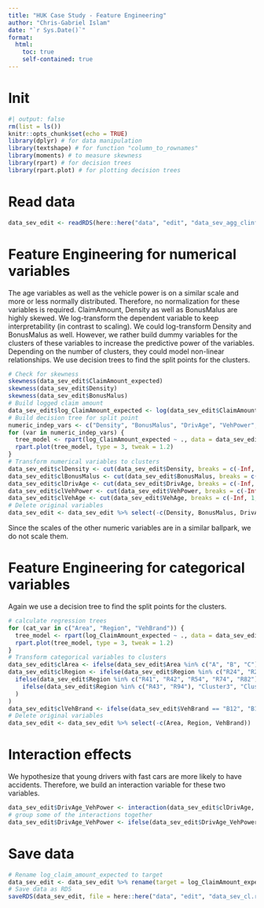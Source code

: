 ```yaml
---
title: "HUK Case Study - Feature Engineering"
author: "Chris-Gabriel Islam"
date: "`r Sys.Date()`"
format:
  html:
    toc: true
    self-contained: true
---
```


# Init

```r
#| output: false
rm(list = ls())
knitr::opts_chunk$set(echo = TRUE)
library(dplyr) # for data manipulation
library(textshape) # for function "column_to_rownames"
library(moments) # to measure skewness
library(rpart) # for decision trees
library(rpart.plot) # for plotting decision trees
```

# Read data

```r
data_sev_edit <- readRDS(here::here("data", "edit", "data_sev_agg_clinfo.rds"))
```

# Feature Engineering for numerical variables

The age variables as well as the vehicle power is on a similar scale and more or less normally distributed. Therefore, no normalization for these variables is required. ClaimAmount, Density as well as BonusMalus are highly skewed. We log-transform the dependent variable to keep interpretability (in contrast to scaling). We could log-transform Density and BonusMalus as well. However, we rather build dummy variables for the clusters of these variables to increase the predictive power of the variables. Depending on the number of clusters, they could model non-linear relationships. We use decision trees to find the split points for the clusters.

```r
# Check for skewness
skewness(data_sev_edit$ClaimAmount_expected)
skewness(data_sev_edit$Density)
skewness(data_sev_edit$BonusMalus)
# Build logged claim amount
data_sev_edit$log_ClaimAmount_expected <- log(data_sev_edit$ClaimAmount_expected)
# Build decision tree for split point
numeric_indep_vars <- c("Density", "BonusMalus", "DrivAge", "VehPower", "VehAge")
for (var in numeric_indep_vars) {
  tree_model <- rpart(log_ClaimAmount_expected ~ ., data = data_sev_edit[, c("log_ClaimAmount_expected", var)], method = "anova", cp = 0.0005)
  rpart.plot(tree_model, type = 3, tweak = 1.2)
}
# Transform numerical variables to clusters
data_sev_edit$clDensity <- cut(data_sev_edit$Density, breaks = c(-Inf, 447, Inf), labels = c("low", "high"), right = FALSE)
data_sev_edit$clBonusMalus <- cut(data_sev_edit$BonusMalus, breaks = c(-Inf, 59, 72, 94, 99, 101, Inf), labels = c("lowest", "lower", "medium-low", "medium-high", "high", "highest"), right = FALSE)
data_sev_edit$clDrivAge <- cut(data_sev_edit$DrivAge, breaks = c(-Inf, 22, 27, 55, Inf), labels = c("low", "medium-low", "medium-high", "high"), right = FALSE)
data_sev_edit$clVehPower <- cut(data_sev_edit$VehPower, breaks = c(-Inf, 8, Inf), labels = c("low", "high"), right = FALSE)
data_sev_edit$clVehAge <- cut(data_sev_edit$VehAge, breaks = c(-Inf, 1, 3, 15, Inf), labels = c("low", "medium-low", "medium-high", "high"), right = FALSE)
# Delete original variables
data_sev_edit <- data_sev_edit %>% select(-c(Density, BonusMalus, DrivAge, VehPower, VehAge, ClaimAmount_expected))
```

Since the scales of the other numeric variables are in a similar ballpark, we do not scale them.

# Feature Engineering for categorical variables

Again we use a decision tree to find the split points for the clusters.


```r
# calculate regression trees
for (cat_var in c("Area", "Region", "VehBrand")) {
  tree_model <- rpart(log_ClaimAmount_expected ~ ., data = data_sev_edit[, c("log_ClaimAmount_expected", cat_var)], method = "anova", cp = 0.0005)
  rpart.plot(tree_model, type = 3, tweak = 1.2)
}
# Transform categorical variables to clusters
data_sev_edit$clArea <- ifelse(data_sev_edit$Area %in% c("A", "B", "C"), "ABC", "DEF")
data_sev_edit$clRegion <- ifelse(data_sev_edit$Region %in% c("R24", "R25", "R52", "R53"), "Cluster1",
  ifelse(data_sev_edit$Region %in% c("R41", "R42", "R54", "R74", "R82"), "Cluster2",
    ifelse(data_sev_edit$Region %in% c("R43", "R94"), "Cluster3", "Cluster4")
  )
)
data_sev_edit$clVehBrand <- ifelse(data_sev_edit$VehBrand == "B12", "B12", "other")
# Delete original variables
data_sev_edit <- data_sev_edit %>% select(-c(Area, Region, VehBrand))
```

# Interaction effects

We hypothesize that young drivers with fast cars are more likely to have accidents. Therefore, we build an interaction variable for these two variables.

```r
data_sev_edit$DrivAge_VehPower <- interaction(data_sev_edit$clDrivAge, data_sev_edit$clVehPower)
# group some of the interactions together
data_sev_edit$DrivAge_VehPower <- ifelse(data_sev_edit$DrivAge_VehPower %in% c("medium-high.low", "high.low"), "high.low", "other")
```

# Save data

```r
# Rename log_claim_amount_expected to target
data_sev_edit <- data_sev_edit %>% rename(target = log_ClaimAmount_expected)
# Save data as RDS
saveRDS(data_sev_edit, file = here::here("data", "edit", "data_sev_cl.rds"))
```
